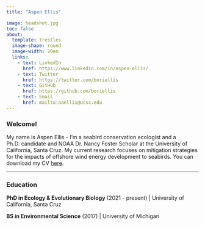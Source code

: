 ```yaml
---
title: "Aspen Ellis"

image: headshot.jpg
toc: false
about: 
  template: trestles
  image-shape: round
  image-width: 20em
  links:
    - text: LinkedIn
      href: https://www.linkedin.com/in/aspen-ellis/
    - text: Twitter
      href: https://twitter.com/boriellis
    - text: GitHub
      href: https://github.com/boriellis
    - text: Email
      href: mailto:aaellis@ucsc.edu
---
```


### Welcome!

My name is Aspen Ellis - I'm a seabird conservation ecologist and a Ph.D. candidate and NOAA Dr. Nancy Foster Scholar at the University of California, Santa Cruz. My current research focuses on mitigation strategies for the impacts of offshore wind energy development to seabirds. You can download my CV [here](docs/Ellis_CV_2024.pdf).

------------------------------------------------------------------------

### Education

**PhD in Ecology & Evolutionary Biology** (2021 - present) \| University of California, Santa Cruz

**BS in Environmental Science** (2017) \| University of Michigan
